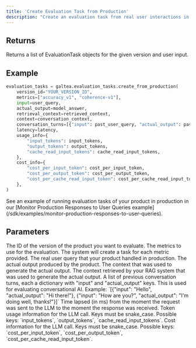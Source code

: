 ```yaml
---
title: 'Create Evaluation Task from Production'
description: "Create an evaluation task from real user interactions in production."
---
```


## Returns
Returns a list of EvaluationTask objects for the given version and user input.

## Example
```python
evaluation_tasks = galtea.evaluation_tasks.create_from_production(
    version_id="YOUR_VERSION_ID",
    metrics=["accuracy_v1", "coherence-v1"],
    input=user_query,
    actual_output=model_answer,
    retrieval_context=retrieved_context,
    context=conversation_context,
    conversation_turns=[{"input": past_user_query, "actual_output": past_model_answer}],
    latency=latency,
    usage_info={
        "input_tokens": input_tokens,
        "output_tokens": output_tokens,
        "cache_read_input_tokens": cache_read_input_tokens,
    },
    cost_info={
        "cost_per_input_token": cost_per_input_token,
        "cost_per_output_token": cost_per_output_token,
        "cost_per_cache_read_input_token": cost_per_cache_read_input_token,
    },
)
```
<Info>
  See an example of running evaluation tasks of your product in production in our [Monitor Production Responses to User Queries example](/sdk/examples/monitor-production-responses-to-user-queries).
</Info>

## Parameters
<ResponseField name="version_id" type="string" required>
  The ID of the version of the product you want to evaluate.
</ResponseField>
<ResponseField name="metrics" type="list[string]" required>
  The metrics to use for the evaluation.
  <Note>
    The system will create a task for each metric provided.
  </Note>
</ResponseField>
<ResponseField name="input" type="string" required>
  The real user query that your product handled in production.
</ResponseField>
<ResponseField name="actual_output" type="string" required>
  The actual output produced by the product.
</ResponseField>
<ResponseField name="context" type="string" optional>
  The context that was used to generate the actual output.
</ResponseField>
<ResponseField name="retrieval_context" type="string" optional>
  The context retrieved by your RAG system that was used to generate the actual output.
</ResponseField>
<ResponseField name="conversation_turns" type="list[dict[string, string]]" optional>
  A list of previous conversation turns, each a dictionary with "input" and "actual_output" keys. This is used for evaluating conversational AI.
  Example: `[{"input": "Hello", "actual_output": "Hi there!"}, {"input": "How are you?", "actual_output": "I'm doing well, thanks!"}]`
</ResponseField>
<ResponseField name="latency" type="float" optional>
  Time lapsed (in ms) from the moment the request was sent to the LLM to the moment the response was received.
</ResponseField>
<ResponseField name="usage_info" type="dict[str, float]" optional>
  Token usage information for the LLM call. Keys must be snake_case. Possible keys: `input_tokens`, `output_tokens`, `cache_read_input_tokens`.
</ResponseField>
<ResponseField name="cost_info" type="dict[str, float]" optional>
  Cost information for the LLM call. Keys must be snake_case. Possible keys: `cost_per_input_token`, `cost_per_output_token`, `cost_per_cache_read_input_token`.
</ResponseField>
